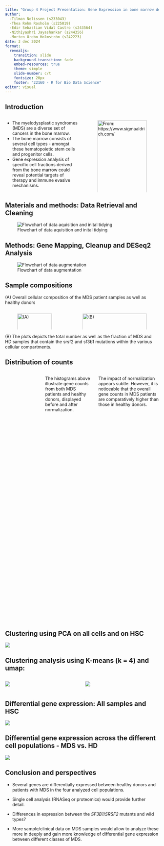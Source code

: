 ```yaml
---
title: "Group 4 Project Presentation: Gene Expression in bone marrow derived cells in healthy donors and patients with myelodysplastic syndrome"
author:
  -Tilman Nelissen (s233043)  
  -Thea Rehm Rosholm (s225019)  
  -Edir Sebastian Vidal Castro (s243564)  
  -Nithiyashri Jayashankar (s244356)  
  -Morten Orebo Holmström (s242223)
date: 3 dec 2024
format: 
  revealjs:
    transition: slide
    background-transition: fade
    embed-resources: true
    theme: simple 
    slide-number: c/t
    fontsize: 20px
    footer: "22160 - R for Bio Data Science"
editor: visual
---
```


## Introduction {data-background="IMG_0825.JPG"}

::: columns
::: {.column width="50%"}
-   The myelodysplastic syndromes (MDS) are a diverse set of cancers in the bone marrow.
-   The bone marrow consists of several cell types - amongst these hematopoietic stem cells and progenitor cells.
-   Gene expression analysis of specific cell fractions derived from the bone marrow could reveal potential targets of therapy and immune evasive mechanisms.
:::

::: {.column width="50%"}
![From: https://www.sigmaaldrich.com/](../images/HD-clipboard.png){fig-align="center" width="100%"}
:::
:::

## Materials and methods: Data Retrieval and Cleaning

![Flowchart of data aquisition and inital tidying](../images/01_Data_loading.jpg){fig-align="center"}

## Methods: Gene Mapping, Cleanup and DESeq2 Analysis

![Flowchart of data augmentation](../images/02_Data_augmentation_03_join_fused.jpg){fig-align="center"}

## Sample compositions

\(A\) Overall cellular composition of the MDS patient samples as well as healthy donors

::: columns
::: {.column width="40%"}




![(A)](../images/plot_cell_fraction_plot.png){fig-align="left" width="100%"}
:::

::: {.column width="60%"}
![(B)](../images/plot_mutations_across_samples.png){fig-align="left" width="100%"}
:::
:::

\(B\) The plots depicts the total number as well as the fraction of MDS and HD samples that contain the srsf2 and sf3b1 mutations within the various cellular compartments.




## Distribution of counts


::: columns
::: {.column width="50%"}
![Histogram non-normalized](../images/plot_histogram_plot_non_normalized.png){fig-align="center" width="120%"}
:::

::: {.column width="50%"}
![Histogram normalized](../images/plot_histogram_plot_normalized.png){fig-align="center" width="120%"}
:::

The histograms above illustrate gene counts from both MDS patients and healthy donors, displayed before and after normalization.

The impact of normalization appears subtle. However, it is noticeable that the overall gene counts in MDS patients are comparatively higher than those in healthy donors.
:::

## Clustering using PCA on all cells and on HSC

![](../images/pca_plots_combined.png){fig-align="center"}

## Clustering analysis using K-means (k = 4) and umap:
::: {.columns}

::: {.column width="50%"}

![](../images/plot_kmeans4_all_cells.png)
:::

::: {.column width="50%"}
![](../images/plot_umap.png)
:::

::::


## Differential gene expression: All samples and HSC

![](../images/plot_DGE_volcano.png){fig-align="center"}

## Differential gene expression across the different cell populations - MDS vs. HD

![](../images/plot_DGE_scatter.png){fig-align="center"}

## Conclusion and perspectives

-   Several genes are differentially expressed between healthy donors and patients with MDS in the four analyzed cell populations.

-   Single cell analysis (RNASeq or proteomics) would provide further detail.

-   Differences in expression between the *SF3B1*/*SRSF2* mutants and wild types?

-   More sample/clinical data on MDS samples would allow to analyze these more in deeply and gain more knowledge of differential gene expression between different classes of MDS.